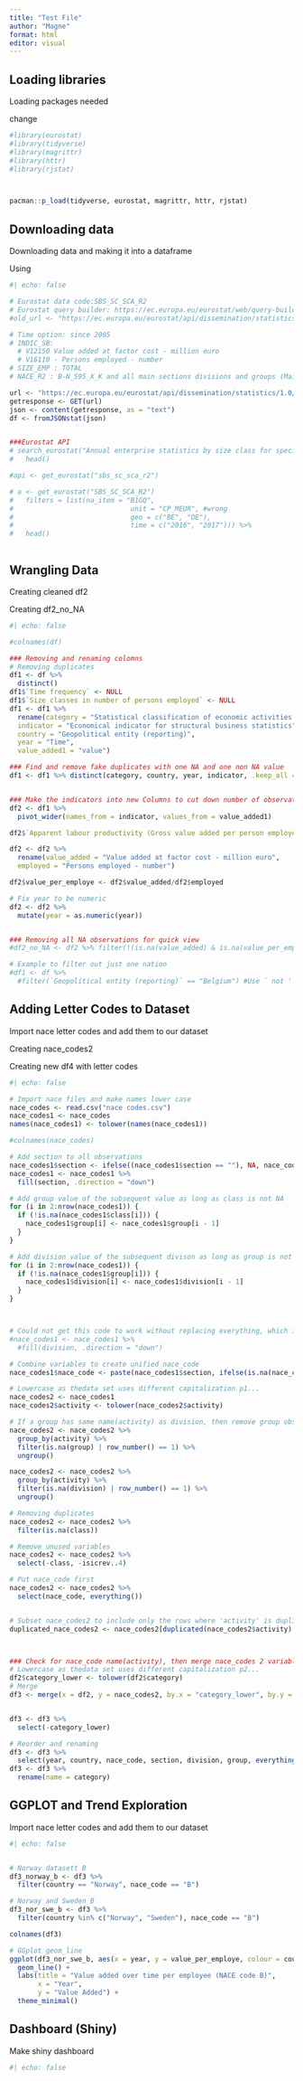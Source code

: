 ```yaml
---
title: "Test File"
author: "Magne"
format: html
editor: visual
---
```


## Loading libraries

Loading packages needed

change

```r
#library(eurostat)
#library(tidyverse)
#library(magrittr)
#library(httr)
#library(rjstat)



pacman::p_load(tidyverse, eurostat, magrittr, httr, rjstat)

```

## Downloading data

Downloading data and making it into a dataframe

Using

```r
#| echo: false

# Eurostat data code:SBS_SC_SCA_R2
# Eurostat query builder: https://ec.europa.eu/eurostat/web/query-builder/tool
#old_url <- "https://ec.europa.eu/eurostat/api/dissemination/statistics/1.0/data/sbs_sc_sca_r2?format=JSON&indic_sb=V12150&indic_sb=V16110&indic_sb=V91110&size_emp=TOTAL&nace_r2=B&nace_r2=C&nace_r2=D&lang=en"

# Time option: since 2005
# INDIC_SB:
  # V12150 Value added at factor cost - million euro
  # V16110 - Persons employed - number
# SIZE_EMP : TOTAL
# NACE_R2 : B-N_S95_X_K and all main sections divisions and groups (Main letters and up to 2 numbers B099 yes, C101 no)

url <- "https://ec.europa.eu/eurostat/api/dissemination/statistics/1.0/data/sbs_sc_sca_r2?format=JSON&sinceTimePeriod=2005&indic_sb=V12150&indic_sb=V16110&size_emp=TOTAL&nace_r2=B-N_S95_X_K&nace_r2=B&nace_r2=B05&nace_r2=B051&nace_r2=B052&nace_r2=B06&nace_r2=B061&nace_r2=B062&nace_r2=B07&nace_r2=B071&nace_r2=B072&nace_r2=B08&nace_r2=B081&nace_r2=B089&nace_r2=B09&nace_r2=B091&nace_r2=B099&nace_r2=C&nace_r2=C10&nace_r2=C11&nace_r2=C12&nace_r2=C13&nace_r2=C14&nace_r2=C15&nace_r2=C16&nace_r2=C17&nace_r2=C18&nace_r2=C19&nace_r2=C20&nace_r2=C21&nace_r2=C22&nace_r2=C23&nace_r2=C24&nace_r2=C25&nace_r2=C26&nace_r2=C27&nace_r2=C28&nace_r2=C29&nace_r2=C30&nace_r2=C31&nace_r2=C32&nace_r2=C33&nace_r2=D&nace_r2=D35&nace_r2=E&nace_r2=E36&nace_r2=E37&nace_r2=E38&nace_r2=E39&nace_r2=F&nace_r2=F41&nace_r2=F42&nace_r2=F43&nace_r2=G&nace_r2=G45&nace_r2=G46&nace_r2=G47&nace_r2=H&nace_r2=H49&nace_r2=H50&nace_r2=H51&nace_r2=H52&nace_r2=H53&nace_r2=I&nace_r2=I55&nace_r2=I56&nace_r2=J&nace_r2=J58&nace_r2=J59&nace_r2=J60&nace_r2=J61&nace_r2=J62&nace_r2=J63&nace_r2=L&nace_r2=L68&nace_r2=M&nace_r2=M69&nace_r2=M70&nace_r2=M71&nace_r2=M72&nace_r2=M73&nace_r2=M74&nace_r2=M75&nace_r2=N&nace_r2=N77&nace_r2=N78&nace_r2=N79&nace_r2=N80&nace_r2=N81&nace_r2=N82&nace_r2=S95&lang=en"
getresponse <- GET(url)
json <- content(getresponse, as = "text")
df <- fromJSONstat(json)


###Eurostat API
# search_eurostat("Annual enterprise statistics by size class for special aggregates of activities") %>% 
#   head()

#api <- get_eurostat("sbs_sc_sca_r2")

# a <- get_eurostat("SBS_SC_SCA_R2")
#   filters = list(na_item = "B1GQ",
#                             unit = "CP_MEUR", #wrong
#                             geo = c("BE", "DE"),
#                             time = c("2016", "2017"))) %>%
#   head()



```

## Wrangling Data

Creating cleaned df2

Creating df2_no_NA

```r
#| echo: false

#colnames(df)

### Removing and renaming colomns
# Removing duplicates
df1 <- df %>%
  distinct()
df1$`Time frequency` <- NULL
df1$`Size classes in number of persons employed` <- NULL
df1 <- df1 %>% 
  rename(category = "Statistical classification of economic activities in the European Community (NACE Rev. 2)",
  indicator = "Economical indicator for structural business statistics",
  country = "Geopolitical entity (reporting)",
  year = "Time",
  value_added1 = "value")

### Find and remove fake duplicates with one NA and one non NA value
df1 <- df1 %>% distinct(category, country, year, indicator, .keep_all = TRUE)


### Make the indicators into new Columns to cut down number of observations
df2 <- df1 %>% 
  pivot_wider(names_from = indicator, values_from = value_added1)

df2$`Apparent labour productivity (Gross value added per person employed) - thousand euro` <- NULL

df2 <- df2 %>% 
  rename(value_added = "Value added at factor cost - million euro",
  employed = "Persons employed - number")

df2$value_per_employe <- df2$value_added/df2$employed

# Fix year to be numeric
df2 <- df2 %>%
  mutate(year = as.numeric(year))


### Removing all NA observations for quick view
#df2_no_NA <- df2 %>% filter(!(is.na(value_added) & is.na(value_per_employe)))

# Example to filter out just one nation
#df1 <- df %>% 
  #filter(`Geopolitical entity (reporting)` == "Belgium") #Use ` not '

```

## Adding Letter Codes to Dataset

Import nace letter codes and add them to our dataset

Creating nace_codes2

Creating new df4 with letter codes

```r
#| echo: false

# Import nace files and make names lower case
nace_codes <- read.csv("nace codes.csv")
nace_codes1 <- nace_codes
names(nace_codes1) <- tolower(names(nace_codes1))

#colnames(nace_codes)

# Add section to all observations
nace_codes1$section <- ifelse((nace_codes1$section == ""), NA, nace_codes1$section)
nace_codes1 <- nace_codes1 %>%
  fill(section, .direction = "down")

# Add group value of the subsequent value as long as class is not NA
for (i in 2:nrow(nace_codes1)) {
  if (!is.na(nace_codes1$class[i])) {
    nace_codes1$group[i] <- nace_codes1$group[i - 1]
  }
}

# Add division value of the subsequent divison as long as group is not NA
for (i in 2:nrow(nace_codes1)) {
  if (!is.na(nace_codes1$group[i])) {
    nace_codes1$division[i] <- nace_codes1$division[i - 1]
  }
}



# Could not get this code to work without replacing everything, which is problematic as it removed the top empty categories
#nace_codes1 <- nace_codes1 %>%
  #fill(division, .direction = "down")

# Combine variables to create unified nace_code
nace_codes1$nace_code <- paste(nace_codes1$section, ifelse(is.na(nace_codes1$group), ifelse(is.na(nace_codes1$division), "", nace_codes1$division), nace_codes1$group), sep = "")

# Lowercase as thedata set uses different capitalization p1...
nace_codes2 <- nace_codes1
nace_codes2$activity <- tolower(nace_codes2$activity)

# If a group has same name(activity) as division, then remove group observation
nace_codes2 <- nace_codes2 %>%
  group_by(activity) %>%
  filter(is.na(group) | row_number() == 1) %>%
  ungroup()

nace_codes2 <- nace_codes2 %>%
  group_by(activity) %>%
  filter(is.na(division) | row_number() == 1) %>%
  ungroup()

# Removing duplicates
nace_codes2 <- nace_codes2 %>% 
  filter(is.na(class))

# Remove unused variables
nace_codes2 <- nace_codes2 %>%
  select(-class, -isicrev..4)

# Put nace_code first
nace_codes2 <- nace_codes2 %>%
  select(nace_code, everything())


# Subset nace_codes2 to include only the rows where 'activity' is duplicated
duplicated_nace_codes2 <- nace_codes2[duplicated(nace_codes2$activity) | duplicated(nace_codes2$activity, fromLast = TRUE), ]



### Check for nace_code name(activity), then merge nace_codes 2 variables with main dataframe
# Lowercase as thedata set uses different capitalization p2...
df2$category_lower <- tolower(df2$category)
# Merge
df3 <- merge(x = df2, y = nace_codes2, by.x = "category_lower", by.y = "activity", all = FALSE)


df3 <- df3 %>%
  select(-category_lower)

# Reorder and renaming
df3 <- df3 %>% 
  select(year, country, nace_code, section, division, group, everything())
df3 <- df3 %>% 
  rename(name = category)
```

## GGPLOT and Trend Exploration

Import nace letter codes and add them to our dataset

```r
#| echo: false


# Norway datasett B
df3_norway_b <- df3 %>%
  filter(country == "Norway", nace_code == "B")

# Norway and Sweden B
df3_nor_swe_b <- df3 %>%
  filter(country %in% c("Norway", "Sweden"), nace_code == "B")

colnames(df3)

# GGplot geom_line
ggplot(df3_nor_swe_b, aes(x = year, y = value_per_employe, colour = country)) +
  geom_line() +
  labs(title = "Value added over time per employee (NACE code B)",
       x = "Year",
       y = "Value Added") +
  theme_minimal()


```

## Dashboard (Shiny)

Make shiny dashboard

```r
#| echo: false



```
